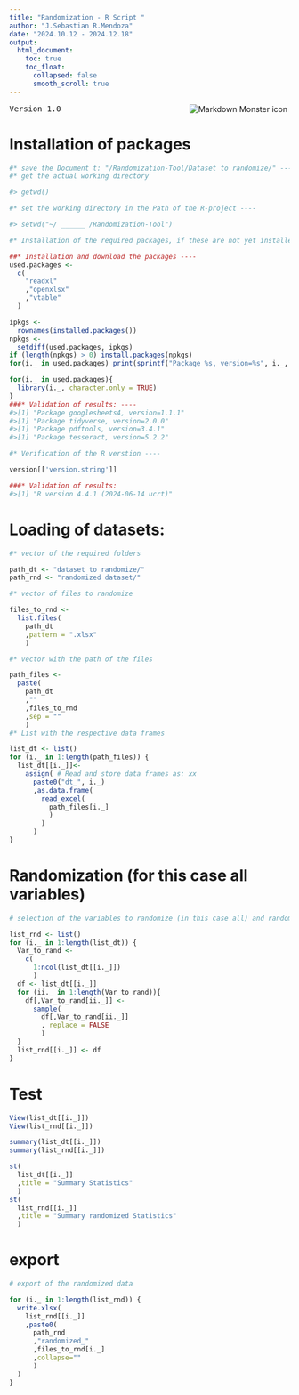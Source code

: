```yaml
---
title: "Randomization - R Script "
author: "J.Sebastian R.Mendoza"
date: "2024.10.12 - 2024.12.18"
output:
  html_document:
    toc: true
    toc_float:
      collapsed: false
      smooth_scroll: true
---
```


<img src="Logo.png"
     alt="Markdown Monster icon"
     style="float: right; margin-right: 4px" />

<pre>
Version 1.0
</pre>

# Installation of packages

```r

#* save the Document t: "/Randomization-Tool/Dataset to randomize/" ----
#* get the actual working directory

#> getwd()

#* set the working directory in the Path of the R-project ----

#> setwd("~/ ______ /Randomization-Tool")

#* Installation of the required packages, if these are not yet installed. ----

##* Installation and download the packages ----
used.packages <- 
  c(
    "readxl"
    ,"openxlsx"
    ,"vtable"
  )

ipkgs <- 
  rownames(installed.packages()) 
npkgs <- 
  setdiff(used.packages, ipkgs)
if (length(npkgs) > 0) install.packages(npkgs) 
for(i._ in used.packages) print(sprintf("Package %s, version=%s", i._, packageVersion(pkg = i._)))

for(i._ in used.packages){
  library(i._, character.only = TRUE)
}
###* Validation of results: ----
#>[1] "Package googlesheets4, version=1.1.1"
#>[1] "Package tidyverse, version=2.0.0"
#>[1] "Package pdftools, version=3.4.1"
#>[1] "Package tesseract, version=5.2.2"

#* Verification of the R verstion ----

version[['version.string']] 

###* Validation of results:
#>[1] "R version 4.4.1 (2024-06-14 ucrt)"

```

# Loading of datasets:

```r
#* vector of the required folders

path_dt <- "dataset to randomize/"
path_rnd <- "randomized dataset/"

#* vector of files to randomize

files_to_rnd <- 
  list.files(
    path_dt
    ,pattern = ".xlsx"
    )

#* vector with the path of the files

path_files <- 
  paste(
    path_dt
    ,""
    ,files_to_rnd
    ,sep = ""
    )
#* List with the respective data frames

list_dt <- list()
for (i._ in 1:length(path_files)) {
  list_dt[[i._]]<- 
    assign( # Read and store data frames as: xx
      paste0("dt_", i._) 
      ,as.data.frame(
        read_excel(
          path_files[i._]
          )
        )
      )
}

```

# Randomization (for this case all variables)
```r
# selection of the variables to randomize (in this case all) and randomization

list_rnd <- list()
for (i._ in 1:length(list_dt)) {
  Var_to_rand <- 
    c(
      1:ncol(list_dt[[i._]])
      )
  df <- list_dt[[i._]]
  for (ii._ in 1:length(Var_to_rand)){
    df[,Var_to_rand[ii._]] <-
      sample(
        df[,Var_to_rand[ii._]]
        , replace = FALSE
        )
  }
  list_rnd[[i._]] <- df
}


```

# Test

```r

View(list_dt[[i._]])
View(list_rnd[[i._]])

summary(list_dt[[i._]])
summary(list_rnd[[i._]])

st(
  list_dt[[i._]]
  ,title = "Summary Statistics"
  )
st(
  list_rnd[[i._]]
  ,title = "Summary randomized Statistics"
  )

```

# export

```r

# export of the randomized data

for (i._ in 1:length(list_rnd)) {
  write.xlsx(
    list_rnd[[i._]] 
    ,paste0(
      path_rnd
      ,"randomized_"
      ,files_to_rnd[i._]
      ,collapse=""
      )
  )
}
```

